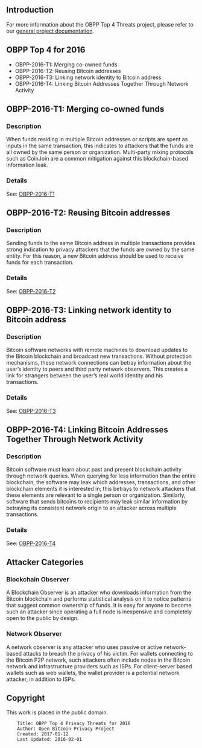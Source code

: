== Introduction ==

For more information about the OBPP Top 4 Threats project, please refer to our [https://github.com/OpenBitcoinPrivacyProject/top-threats/master/README.md general project documentation].

== OBPP Top 4 for 2016 ==

* OBPP-2016-T1: Merging co-owned funds
* OBPP-2016-T2: Reusing Bitcoin addresses
* OBPP-2016-T3: Linking network identity to Bitcoin address
* OBPP-2016-T4: Linking Bitcoin Addresses Together Through Network Activity

== OBPP-2016-T1: Merging co-owned funds ==

=== Description ===

When funds residing in multiple Bitcoin addresses or scripts are spent as inputs in the same transaction, this indicates to attackers that the funds are all owned by the same person or organization. Multi-party mixing protocols such as CoinJoin are a common mitigation against this blockchain-based information leak.

=== Details ===

See: [https://github.com/OpenBitcoinPrivacyProject/top-threats/master/2016/OBPP-2016-T1.mediawiki OBPP-2016-T1]

== OBPP-2016-T2: Reusing Bitcoin addresses ==

=== Description ===

Sending funds to the same Bitcoin address in multiple transactions provides strong indication to privacy attackers that the funds are owned by the same entity. For this reason, a new Bitcoin address should be used to receive funds for each transaction.

=== Details ===

See: [https://github.com/OpenBitcoinPrivacyProject/top-threats/2016/master/OBPP-2016-T2.mediawiki OBPP-2016-T2]

== OBPP-2016-T3: Linking network identity to Bitcoin address ==

=== Description ===

Bitcoin software networks with remote machines to download updates to the Bitcoin blockchain and broadcast new transactions. Without protection mechanisms, these network connections can betray information about the user’s identity to peers and third party network observers. This creates a link for strangers between the user’s real world identity and his transactions.

=== Details ===

See: [https://github.com/OpenBitcoinPrivacyProject/top-threats/2016/master/OBPP-2016-T3.mediawiki OBPP-2016-T3]

== OBPP-2016-T4: Linking Bitcoin Addresses Together Through Network Activity ==

=== Description ===

Bitcoin software must learn about past and present blockchain activity through network queries. When querying for less information than the entire blockchain, the software may leak which addresses, transactions, and other blockchain elements it is interested in; this betrays to network attackers that these elements are relevant to a single person or organization. Similarly, software that sends bitcoins to recipients may leak similar information by betraying its consistent network origin to an attacker across multiple transactions.

=== Details ===

See: [https://github.com/OpenBitcoinPrivacyProject/top-threats/2016/master/OBPP-2016-T4.mediawiki OBPP-2016-T4]

== Attacker Categories ==

=== Blockchain Observer ===

A Blockchain Observer is an attacker who downloads information from the Bitcoin blockchain and performs statistical analysis on it to notice patterns that suggest common ownership of funds. It is easy for anyone to become such an attacker since operating a full node is inexpensive and completely open to the public by design.

=== Network Observer ===

A network observer is any attacker who uses passive or active network-based attacks to breach the privacy of his victim. For wallets connecting to the Bitcoin P2P network, such attackers often include nodes in the Bitcoin network and infrastructure providers such as ISPs. For client-server based wallets such as web wallets, the wallet provider is a potential network attacker, in addition to ISPs.

== Copyright ==

This work is placed in the public domain.

<pre>
    Title: OBPP Top 4 Privacy Threats for 2016
    Author: Open Bitcoin Privacy Project
    Created: 2017-01-12
    Last Updated: 2016-02-01
</pre>
